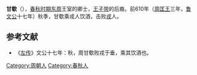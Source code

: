 {{模板:Infobox 先秦人物
|名称= 甘歜
|姓=[[姬姓|姬]]
|氏=甘
|名=歜
|字=
|别名=
|别字=
|谥号=
|时代=春秋
|国家=[[周朝|周朝]] 
|身份=卿士
|出生=
|逝世=
|父=
}}
'''甘歜'''（{{bd|？||？||catIdx=G}}），[[春秋时期|春秋时期]][[东周|东周]]王室的卿士，[[王子带|王子带]]的后裔。前610年（[[周匡王|周匡王]]三年，[[鲁文公|鲁文公]]十七年）秋季，甘歜乘戎人饮酒，击败[[戎|戎]]人。

==参考文献==
*《[[左传|左传]]》文公十七年：秋，周甘歜败戎于垂，乘其饮酒也。
[[Category:周朝人|Category:周朝人]]
[[Category:春秋人|Category:春秋人]]